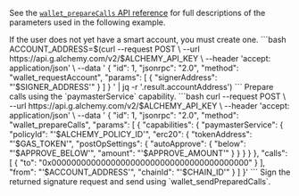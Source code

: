 See the [`wallet_prepareCalls` API
reference](/docs/wallets/api/smart-wallets/wallet-api-endpoints/wallet-api-endpoints/wallet-prepare-calls)
for full descriptions of the parameters used in the following example.

<Steps>
  <Step title="(If Needed) Request Account">
    If the user does not yet have a smart account, you must create one.
```bash
  ACCOUNT_ADDRESS=$(curl --request POST \
  --url https://api.g.alchemy.com/v2/$ALCHEMY_API_KEY \
  --header 'accept: application/json' \
  --data '
{
  "id": 1,
  "jsonrpc": "2.0",
  "method": "wallet_requestAccount",
  "params": [
    { 
      "signerAddress": "'$SIGNER_ADDRESS'"
    }
  ]
}
' | jq -r '.result.accountAddress')
```
  </Step>
  <Step title="Prepare Calls">
    Prepare calls using the `paymasterService` capability.
```bash
curl --request POST \
  --url https://api.g.alchemy.com/v2/$ALCHEMY_API_KEY \
  --header 'accept: application/json' \
  --data '
{
  "id": 1,
  "jsonrpc": "2.0",
  "method": "wallet_prepareCalls",
  "params": [
    {
      "capabilities": {
        "paymasterService": {
          "policyId": "'$ALCHEMY_POLICY_ID'",
          "erc20": {
            "tokenAddress": "'$GAS_TOKEN'",
            "postOpSettings": {
              "autoApprove": {
                "below": "'$APPROVE_BELOW'",
                "amount": "'$APPROVE_AMOUNT'"
              }
            }
          }
        }
      },
      "calls": [
        {
          "to": "0x0000000000000000000000000000000000000000"
        }
      ],
      "from": "'$ACCOUNT_ADDRESS'",
      "chainId": "'$CHAIN_ID'"
    }
  ]
}'
```
  </Step>
  <Step title="Sign & Send">
    Sign the returned signature request and send using `wallet_sendPreparedCalls`.
  </Step>
</Steps>
